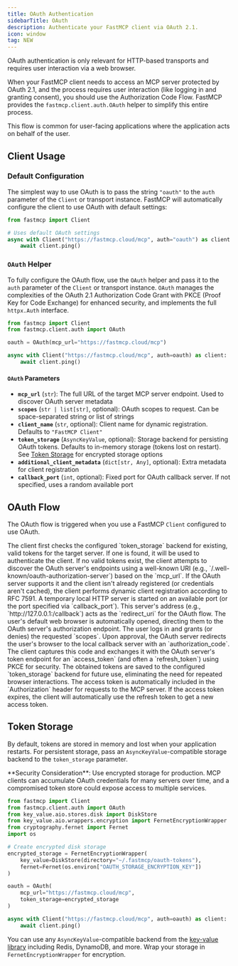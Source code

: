 ```yaml
---
title: OAuth Authentication
sidebarTitle: OAuth
description: Authenticate your FastMCP client via OAuth 2.1.
icon: window
tag: NEW
---
```



<VersionBadge version="2.6.0" />

<Tip>
OAuth authentication is only relevant for HTTP-based transports and requires user interaction via a web browser.
</Tip>

When your FastMCP client needs to access an MCP server protected by OAuth 2.1, and the process requires user interaction (like logging in and granting consent), you should use the Authorization Code Flow. FastMCP provides the `fastmcp.client.auth.OAuth` helper to simplify this entire process.

This flow is common for user-facing applications where the application acts on behalf of the user.

## Client Usage


### Default Configuration

The simplest way to use OAuth is to pass the string `"oauth"` to the `auth` parameter of the `Client` or transport instance. FastMCP will automatically configure the client to use OAuth with default settings:

```python {4}
from fastmcp import Client

# Uses default OAuth settings
async with Client("https://fastmcp.cloud/mcp", auth="oauth") as client:
    await client.ping()
```


### `OAuth` Helper

To fully configure the OAuth flow, use the `OAuth` helper and pass it to the `auth` parameter of the `Client` or transport instance. `OAuth` manages the complexities of the OAuth 2.1 Authorization Code Grant with PKCE (Proof Key for Code Exchange) for enhanced security, and implements the full `httpx.Auth` interface.

```python {2, 4, 6}
from fastmcp import Client
from fastmcp.client.auth import OAuth

oauth = OAuth(mcp_url="https://fastmcp.cloud/mcp")

async with Client("https://fastmcp.cloud/mcp", auth=oauth) as client:
    await client.ping()
```

#### `OAuth` Parameters

- **`mcp_url`** (`str`): The full URL of the target MCP server endpoint. Used to discover OAuth server metadata
- **`scopes`** (`str | list[str]`, optional): OAuth scopes to request. Can be space-separated string or list of strings
- **`client_name`** (`str`, optional): Client name for dynamic registration. Defaults to `"FastMCP Client"`
- **`token_storage`** (`AsyncKeyValue`, optional): Storage backend for persisting OAuth tokens. Defaults to in-memory storage (tokens lost on restart). See [Token Storage](#token-storage) for encrypted storage options
- **`additional_client_metadata`** (`dict[str, Any]`, optional): Extra metadata for client registration
- **`callback_port`** (`int`, optional): Fixed port for OAuth callback server. If not specified, uses a random available port


## OAuth Flow

The OAuth flow is triggered when you use a FastMCP `Client` configured to use OAuth.

<Steps>
<Step title="Token Check">
The client first checks the configured `token_storage` backend for existing, valid tokens for the target server. If one is found, it will be used to authenticate the client.
</Step>
<Step title="OAuth Server Discovery">
If no valid tokens exist, the client attempts to discover the OAuth server's endpoints using a well-known URI (e.g., `/.well-known/oauth-authorization-server`) based on the `mcp_url`.
</Step>
<Step title="Dynamic Client Registration">
If the OAuth server supports it and the client isn't already registered (or credentials aren't cached), the client performs dynamic client registration according to RFC 7591.
</Step>
<Step title="Local Callback Server">
A temporary local HTTP server is started on an available port (or the port specified via `callback_port`). This server's address (e.g., `http://127.0.0.1:<port>/callback`) acts as the `redirect_uri` for the OAuth flow.
</Step>
<Step title="Browser Interaction">
The user's default web browser is automatically opened, directing them to the OAuth server's authorization endpoint. The user logs in and grants (or denies) the requested `scopes`.
</Step>
<Step title="Authorization Code & Token Exchange">
Upon approval, the OAuth server redirects the user's browser to the local callback server with an `authorization_code`. The client captures this code and exchanges it with the OAuth server's token endpoint for an `access_token` (and often a `refresh_token`) using PKCE for security.
</Step>
<Step title="Token Caching">
The obtained tokens are saved to the configured `token_storage` backend for future use, eliminating the need for repeated browser interactions.
</Step> 
<Step title="Authenticated Requests">
The access token is automatically included in the `Authorization` header for requests to the MCP server. 
</Step>
<Step title="Refresh Token">
If the access token expires, the client will automatically use the refresh token to get a new access token.
</Step>
</Steps>

## Token Storage

<VersionBadge version="2.13.0" />

By default, tokens are stored in memory and lost when your application restarts. For persistent storage, pass an `AsyncKeyValue`-compatible storage backend to the `token_storage` parameter.

<Warning>
**Security Consideration**: Use encrypted storage for production. MCP clients can accumulate OAuth credentials for many servers over time, and a compromised token store could expose access to multiple services.
</Warning>

```python
from fastmcp import Client
from fastmcp.client.auth import OAuth
from key_value.aio.stores.disk import DiskStore
from key_value.aio.wrappers.encryption import FernetEncryptionWrapper
from cryptography.fernet import Fernet
import os

# Create encrypted disk storage
encrypted_storage = FernetEncryptionWrapper(
    key_value=DiskStore(directory="~/.fastmcp/oauth-tokens"),
    fernet=Fernet(os.environ["OAUTH_STORAGE_ENCRYPTION_KEY"])
)

oauth = OAuth(
    mcp_url="https://fastmcp.cloud/mcp",
    token_storage=encrypted_storage
)

async with Client("https://fastmcp.cloud/mcp", auth=oauth) as client:
    await client.ping()
```

You can use any `AsyncKeyValue`-compatible backend from the [key-value library](https://github.com/jlowin/key-value) including Redis, DynamoDB, and more. Wrap your storage in `FernetEncryptionWrapper` for encryption.
